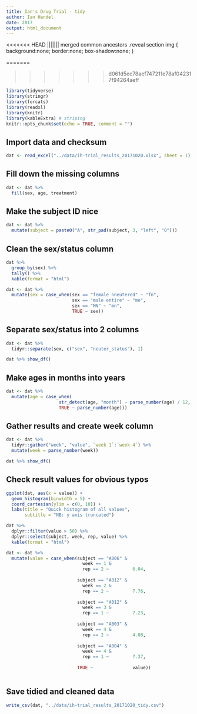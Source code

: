 ```yaml
---
title: Ian's Drug Trial - tidy
author: Ian Handel
date: 2017
output: html_document
---
```


<<<<<<< HEAD
||||||| merged common ancestors
.reveal section img { 
  background:none; 
  border:none; 
  box-shadow:none; 
  }


=======

>>>>>>> d061d5ec78aef747211e78af042317f94264aeff
```r
library(tidyverse)
library(stringr)
library(forcats)
library(readxl)
library(knitr)
library(kableExtra) # striping
knitr::opts_chunk$set(echo = TRUE, comment = "")
```

## Import data and checksum
```r
dat <- read_excel("../data/ih-trial_results_20171020.xlsx", sheet = 1)
```
  
## Fill down the missing columns
```r
dat <- dat %>% 
  fill(sex, age, treatment)
```

## Make the subject ID nice
```r
dat <- dat %>% 
  mutate(subject = paste0("A", str_pad(subject, 3, "left", "0")))
```

## Clean the sex/status column
```r
dat %>%
  group_by(sex) %>%
  tally() %>% 
  kable(format = "html")
```

```r
dat <- dat %>%
  mutate(sex = case_when(sex == "female nneutered" ~ "fn",
                         sex == "male entire" ~ "me",
                         sex == "MN" ~ "mn",
                         TRUE ~ sex))
```

## Separate sex/status into 2 columns
```r
dat <- dat %>% 
  tidyr::separate(sex, c("sex", "neuter_status"), 1)
```

```r
dat %>% show_df()
```

## Make ages in months into years
```r
dat <- dat %>%
  mutate(age = case_when(
                    str_detect(age, "month") ~ parse_number(age) / 12,
                    TRUE ~ parse_number(age)))
```

## Gather results and create week column
```r
dat <- dat %>%
  tidyr::gather("week", "value", `week 1`:`week 4`) %>% 
  mutate(week = parse_number(week))
```

```r
dat %>% show_df()
```

## Check result values for obvious typos

```r
ggplot(dat, aes(x = value)) +
  geom_histogram(binwidth = 5) +
  coord_cartesian(ylim = c(0, 10)) + 
  labs(title = "Quick histogram of all values",
       subtitle = "NB: y axis truncated")
```

```r
dat %>% 
  dplyr::filter(value > 50) %>% 
  dplyr::select(subject, week, rep, value) %>% 
  kable(format = "html")
```

```r

dat <- dat %>%
  mutate(value = case_when(subject == "A006" &
                             week == 1 &
                             rep == 2 ~         6.04,
                           
                           subject == "A012" &
                             week == 2 &
                             rep == 2 ~         7.76,
                           
                           subject == "A012" &
                             week == 3 &
                             rep == 1 ~         7.23,
                           
                           subject == "A003" &
                             week == 4 &
                             rep == 2 ~         4.08,
                           
                           subject == "A004" &
                             week == 4 &
                             rep == 1 ~         7.37,
                           
                           TRUE ~               value))
  
```

## Save tidied and cleaned data
```r
write_csv(dat, "../data/ih-trial_results_20171020_tidy.csv")
```


